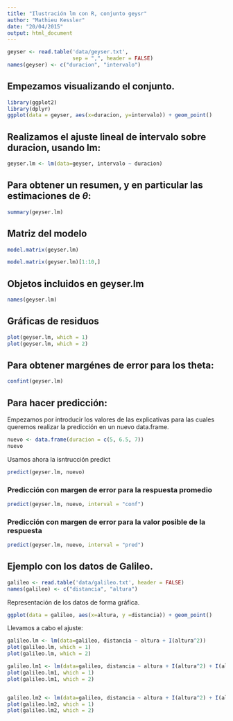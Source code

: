 ```yaml
---
title: "Ilustración lm con R, conjunto geysr"
author: "Mathieu Kessler"
date: "20/04/2015"
output: html_document
---
```


  

```r
geyser <- read.table('data/geyser.txt',
                     sep = ",", header = FALSE)
names(geyser) <- c("duracion", "intervalo")
```

## Empezamos visualizando el conjunto.

```r
library(ggplot2)
library(dplyr)
ggplot(data = geyser, aes(x=duracion, y=intervalo)) + geom_point()
```


## Realizamos el ajuste lineal de intervalo sobre duracion, usando lm:

```r
geyser.lm <- lm(data=geyser, intervalo ~ duracion)
```

## Para obtener un resumen, y en particular las estimaciones de $\theta$:

```r
summary(geyser.lm)
```

## Matriz del modelo 

```r
model.matrix(geyser.lm)
```


```r
model.matrix(geyser.lm)[1:10,]
```

## Objetos incluidos en geyser.lm

```r
names(geyser.lm)
```

## Gráficas de residuos

```r
plot(geyser.lm, which = 1)
plot(geyser.lm, which = 2)
```

## Para obtener margénes de error para los theta:

```r
confint(geyser.lm)
```

## Para hacer predicción:

Empezamos por  introducir los valores de las explicativas para las cuales queremos realizar la predicción en un nuevo data.frame.

```r
nuevo <- data.frame(duracion = c(5, 6.5, 7))
nuevo
```

Usamos ahora la isntrucción predict
```r
predict(geyser.lm, nuevo)
```

### Predicción con margen de error para la respuesta promedio

```r
predict(geyser.lm, nuevo, interval = "conf")
```

### Predicción con margen de error para la valor posible de la respuesta

```r
predict(geyser.lm, nuevo, interval = "pred")

```


## Ejemplo con los datos de Galileo.

```r
galileo <- read.table('data/galileo.txt', header = FALSE)
names(galileo) <- c("distancia", "altura")

```

Representación de los datos de forma gráfica.
```r
ggplot(data = galileo, aes(x=altura, y =distancia)) + geom_point()
```

Llevamos a cabo el ajuste:
```r
galileo.lm <- lm(data=galileo, distancia ~ altura + I(altura^2))
plot(galileo.lm, which = 1)
plot(galileo.lm, which = 2)

galileo.lm1 <- lm(data=galileo, distancia ~ altura + I(altura^2) + I(altura^3))
plot(galileo.lm1, which = 1)
plot(galileo.lm1, which = 2)


galileo.lm2 <- lm(data=galileo, distancia ~ altura + I(altura^2) + I(altura^3)+ I(altura^4))
plot(galileo.lm2, which = 1)
plot(galileo.lm2, which = 2)

```

